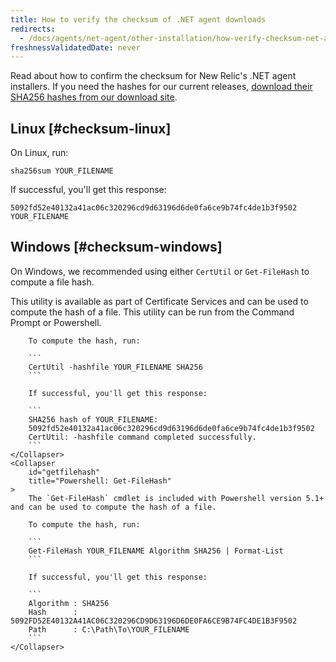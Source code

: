 ```yaml
---
title: How to verify the checksum of .NET agent downloads
redirects:
  - /docs/agents/net-agent/other-installation/how-verify-checksum-net-agent-downloads
freshnessValidatedDate: never
---
```


Read about how to confirm the checksum for New Relic's .NET agent installers. If you need the hashes for our current releases, [download their SHA256 hashes from our download site](https://download.newrelic.com/dot_net_agent/latest_release/SHA256/).

## Linux [#checksum-linux]

On Linux, run:

```
sha256sum YOUR_FILENAME
```

If successful, you'll get this response:

```
5092fd52e40132a41ac06c320296cd9d63196d6de0fa6ce9b74fc4de1b3f9502 YOUR_FILENAME
```

## Windows [#checksum-windows]

On Windows, we recommended using either `CertUtil` or `Get-FileHash` to compute a file hash.

<CollapserGroup>
    <Collapser
        id="certutil"
        title="Command Prompt or Powershell: CertUtil"
    >
        This utility is available as part of Certificate Services and can be used to compute the hash of a file. This utility can be run from the Command Prompt or Powershell.

        To compute the hash, run:

        ```
        CertUtil -hashfile YOUR_FILENAME SHA256
        ```

        If successful, you'll get this response:

        ```
        SHA256 hash of YOUR_FILENAME:
        5092fd52e40132a41ac06c320296cd9d63196d6de0fa6ce9b74fc4de1b3f9502
        CertUtil: -hashfile command completed successfully.
        ```
    </Collapser>
    <Collapser
        id="getfilehash"
        title="Powershell: Get-FileHash"
    >
        The `Get-FileHash` cmdlet is included with Powershell version 5.1+ and can be used to compute the hash of a file.

        To compute the hash, run:

        ```
        Get-FileHash YOUR_FILENAME Algorithm SHA256 | Format-List
        ```

        If successful, you'll get this response:

        ```
        Algorithm : SHA256
        Hash      : 5092FD52E40132A41AC06C320296CD9D63196D6DE0FA6CE9B74FC4DE1B3F9502
        Path      : C:\Path\To\YOUR_FILENAME
        ```
    </Collapser>
</CollapserGroup>